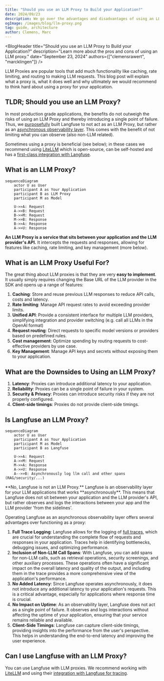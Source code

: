 ```yaml
---
title: "Should you use an LLM Proxy to Build your Application?"
date: 2024/09/23
description: We go over the advantages and disadvantages of using an LLM proxy.
ogImage: /images/blog/llm-proxy.png
tag: guide, architecture
author: Clemens, Marc
---
```



<BlogHeader
  title="Should you use an LLM Proxy to Build your Application?"
  description="Learn more about the pros and cons of using an LLM proxy."
  date="September 23, 2024"
  authors={["clemensrawert", "marcklingen"]}
/>

LLM Proxies are popular tools that add much functionality like caching, rate limiting, and routing to making LLM requests. This blog post will explain what a proxy is, what it does well and why ultimately we would recommend to think hard about using a proxy for your application.

## TLDR; Should you use an LLM Proxy?

In most production grade applications, the benefits do not outweigh the risks of using an LLM Proxy and thereby introducing a single point of failure. Thus, we [purposefully](/why) built Langfuse to not act as an LLM Proxy, but rather as an [asynchronous observability layer](/docs/observability/overview). This comes with the benefit of not limiting what you can observe (also non-LLM related).

Sometimes using a proxy is beneficial (see below); in these cases we recommend using [LiteLLM](https://litellm.ai) which is open-source, can be self-hosted and has a [first-class integration with Langfuse](/integrations/gateways/litellm).

## What is an LLM Proxy?

<div className="max-w-lg mx-auto">

```mermaid
sequenceDiagram
    actor U as User
    participant A as Your Application
    participant B as LLM Proxy
    participant M as Model

    U->>A: Request
    A->>B: Request
    B->>M: Request
    M->>B: Response
    B->>A: Response
    A->>U: Response
```

</div>

**An LLM Proxy is a service that sits between your application and the LLM provider's API.** It intercepts the requests and responses, allowing for features like caching, rate limiting, and key management (more below).

## What is an LLM Proxy Useful For?

The great thing about LLM proxies is that they are very **easy to implement**. It usually simply requires changing the Base URL of the LLM provider in the SDK and opens up a range of features:

1. **Caching**: Store and reuse previous LLM responses to reduce API calls, costs and latency.
2. **Rate limiting**: Manage API request rates to avoid exceeding provider limits.
3. **Unified API**: Provide a consistent interface for multiple LLM providers, simplifying integration and provider switching (e.g. call all LLMs in the OpenAI format)
4. **Request routing**: Direct requests to specific model versions or providers based on predefined rules.
5. **Cost management**: Optimize spending by routing requests to cost-effective providers by use case.
6. **Key Management**: Manage API keys and secrets without exposing them to your application.

## What are the Downsides to Using an LLM Proxy?

1. **Latency**: Proxies can introduce additional latency to your application.
2. **Reliability**: Proxies can be a single point of failure in your system.
3. **Security & Privacy**: Proxies can introduce security risks if they are not properly configured.
4. **Client-side timings**: Proxies do not provide client-side timings.

## Is Langfuse an LLM Proxy?

<div className="max-w-lg mx-auto">

```mermaid
sequenceDiagram
    actor U as User
    participant A as Your Application
    participant M as Model
    participant B as Langfuse

    U->>A: Request
    A->>M: Request
    M->>A: Response
    A->>U: Response
    A-->>B: Asynchronously log llm call and other spans (RAG/security/...)
```

</div>
**No, Langfuse is not an LLM Proxy.** Langfuse is an observability layer for your LLM applications that works **asynchronously**. This means that Langfuse does not sit between your application and the LLM provider's API, but rather observes and logs the interactions between your app and the LLM provider 'from the sidelines'.

Operating Langfuse as an asynchronous observability layer offers several advantages over functioning as a proxy:

1. **Full Trace Logging**: Langfuse allows for the logging of [full traces](/docs/observability/overview), which are crucial for understanding the complete flow of requests and responses in your application. Traces help in identifying bottlenecks, debugging issues, and optimizing performance.
2. **Inclusion of Non-LLM Call Spans**: With Langfuse, you can add spans for non-LLM calls, such as retrieval operations, security screenings, and other auxiliary processes. These operations often have a significant impact on the overall latency and quality of the output, and including them in the trace provides a more comprehensive view of the application's performance.
3. **No Added Latency**: Since Langfuse operates asynchronously, it does not introduce any additional latency to your application's requests. This is a critical advantage, especially for applications where response time is crucial.
4. **No Impact on Uptime**: As an observability layer, Langfuse does not act as a single point of failure. It observes and logs interactions without affecting the uptime of your application, ensuring that your service remains reliable and available.
5. **Client-Side Timings**: Langfuse can capture client-side timings, providing insights into the performance from the user's perspective. This helps in understanding the end-to-end latency and improving the user experience.

## Can I use Langfuse with an LLM Proxy?

You can use Langfuse with LLM proxies. We recommend working with [LiteLLM](https://litellm.ai/) and using their [integration with Langfuse for tracing](/integrations/gateways/litellm).
